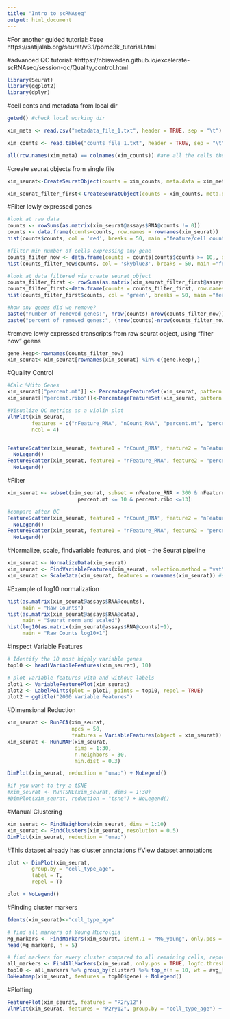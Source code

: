 ```yaml
---
title: "Intro to scRNAseq"
output: html_document
---
```


#For another guided tutorial:
#see https://satijalab.org/seurat/v3.1/pbmc3k_tutorial.html

#advanced QC tutorial:
#https://nbisweden.github.io/excelerate-scRNAseq/session-qc/Quality_control.html

```r

library(Seurat)
library(ggplot2)
library(dplyr)

```

#cell conts and metadata from local dir
```r

getwd() #check local working dir

xim_meta <- read.csv("metadata_file_1.txt", header = TRUE, sep = "\t")

xim_counts <- read.table("counts_file_1.txt", header = TRUE, sep = "\t", check.names = FALSE)

all(row.names(xim_meta) == colnames(xim_counts)) #are all the cells the same?

```

#create seurat objects from single file
```r

xim_seurat<-CreateSeuratObject(counts = xim_counts, meta.data = xim_meta)

xim_seurat_filter_first<-CreateSeuratObject(counts = xim_counts, meta.data = xim_meta, min.cells = 10)

```

#Filter lowly expressed genes
```r

#look at raw data
counts <- rowSums(as.matrix(xim_seurat@assays$RNA@counts != 0))
counts <- data.frame(counts=counts, row.names = rownames(xim_seurat))
hist(counts$counts, col = 'red', breaks = 50, main ="feature/cell counts, non filter")

#filter min number of cells expressing any gene
counts_filter_now <- data.frame(counts = counts[counts$counts >= 10,, drop=FALSE]) #set minimum cells 
hist(counts_filter_now$counts, col = 'skyblue3', breaks = 50, main ="feature/cell counts, filter now")

#look at data filtered via create seurat object
counts_filter_first <- rowSums(as.matrix(xim_seurat_filter_first@assays$RNA@counts != 0))
counts_filter_first<-data.frame(counts = counts_filter_first, row.names = rownames(xim_seurat_filter_first))
hist(counts_filter_first$counts, col = 'green', breaks = 50, main ="feature/cell counts, seurat filter first")

#how any genes did we remove?
paste("number of removed genes:", nrow(counts)-nrow(counts_filter_now))
paste("percent of removed genes:", (nrow(counts)-nrow(counts_filter_now))/nrow(counts)*100)

```

#remove lowly expressed transcripts from raw seurat object, using "filter now" geens
```r
gene.keep<-rownames(counts_filter_now)
xim_seurat<-xim_seurat[rownames(xim_seurat) %in% c(gene.keep),]
```

#Quality Control
```r

#Calc %Mito Genes
xim_seurat[["percent.mt"]] <- PercentageFeatureSet(xim_seurat, pattern = "^mt-")
xim_seurat[["percent.ribo"]]<-PercentageFeatureSet(xim_seurat, pattern = "^Rp")

#Visualize QC metrics as a violin plot
VlnPlot(xim_seurat,
        features = c("nFeature_RNA", "nCount_RNA", "percent.mt", "percent.ribo"),
        ncol = 4)


FeatureScatter(xim_seurat, feature1 = "nCount_RNA", feature2 = "nFeature_RNA")+
  NoLegend() 
FeatureScatter(xim_seurat, feature1 = "nFeature_RNA", feature2 = "percent.mt")+
  NoLegend() 

```

#Filter
```r
xim_seurat <- subset(xim_seurat, subset = nFeature_RNA > 300 & nFeature_RNA <= 3000 & 
                       percent.mt <= 10 & percent.ribo <=13) 

#compare after QC
FeatureScatter(xim_seurat, feature1 = "nCount_RNA", feature2 = "nFeature_RNA")+
  NoLegend() 
FeatureScatter(xim_seurat, feature1 = "nFeature_RNA", feature2 = "percent.mt")+
  NoLegend() 

```

#Normalize, scale, findvariable features, and plot - the Seurat pipeline
```r
xim_seurat <- NormalizeData(xim_seurat) 
xim_seurat <- FindVariableFeatures(xim_seurat, selection.method = "vst", nfeatures = 2000)
xim_seurat <- ScaleData(xim_seurat, features = rownames(xim_seurat)) #scale all features

```

#Example of log10 normalization
```r
hist(as.matrix(xim_seurat@assays$RNA@counts),
     main = "Raw Counts")
hist(as.matrix(xim_seurat@assays$RNA@data),
     main = "Seurat norm and scaled") 
hist(log10(as.matrix(xim_seurat@assays$RNA@counts)+1),
     main = "Raw Counts log10+1")
```

#Inspect Variable Features
```r
# Identify the 10 most highly variable genes
top10 <- head(VariableFeatures(xim_seurat), 10)

# plot variable features with and without labels
plot1 <- VariableFeaturePlot(xim_seurat)
plot2 <- LabelPoints(plot = plot1, points = top10, repel = TRUE)
plot2 + ggtitle("2000 Variable Features")
```

#Dimensional Reduction 
```r
xim_seurat <- RunPCA(xim_seurat,
                     npcs = 50,
                     features = VariableFeatures(object = xim_seurat))
xim_seurat <- RunUMAP(xim_seurat,
                      dims = 1:30,
                      n.neighbors = 30,
                      min.dist = 0.3)

DimPlot(xim_seurat, reduction = "umap") + NoLegend()

#if you want to try a tSNE
#xim_seurat <- RunTSNE(xim_seurat, dims = 1:30)
#DimPlot(xim_seurat, reduction = "tsne") + NoLegend()

```

#Manual Clustering
```r

xim_seurat <- FindNeighbors(xim_seurat, dims = 1:10)
xim_seurat <- FindClusters(xim_seurat, resolution = 0.5)
DimPlot(xim_seurat, reduction = "umap")

```
#This dataset already has cluster annotations 
#View dataset annotations
```r

plot <- DimPlot(xim_seurat,
        group.by = "cell_type_age",
        label = T,
        repel = T)

plot + NoLegend()

```

#Finding cluster markers
```r
Idents(xim_seurat)<-"cell_type_age"

# find all markers of Young Microlgia
Mg_markers <- FindMarkers(xim_seurat, ident.1 = "MG_young", only.pos = TRUE) #can take ~12 seconds
head(Mg_markers, n = 5)
```

```r

# find markers for every cluster compared to all remaining cells, report only the positive ones
all_markers <- FindAllMarkers(xim_seurat, only.pos = TRUE, logfc.threshold = 1) #will take longer depending on parameters used. see ?FindAllMarkers
top10 <- all_markers %>% group_by(cluster) %>% top_n(n = 10, wt = avg_logFC)
DoHeatmap(xim_seurat, features = top10$gene) + NoLegend()

```
#Plotting
```r
FeaturePlot(xim_seurat, features = "P2ry12")
VlnPlot(xim_seurat, features = "P2ry12", group.by = "cell_type_age") + NoLegend()
```


